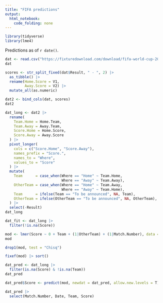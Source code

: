 ```yaml
---
title: "FIFA predictions"
output: 
  html_notebook: 
    code_folding: none
---
```




```r
library(tidyverse)
library(lme4)
```

Predictions as of `r date()`.

```r
dat <- read.csv("https://fixturedownload.com/download/fifa-world-cup-2022-UTC.csv")
dat
```

```r
scores <- str_split_fixed(dat$Result, " - ", 2) |>
  as_tibble() |>
  rename(Home.Score = V1,
         Away.Score = V2) |>
  mutate_all(as.numeric)

dat2 <- bind_cols(dat, scores)
dat2
```

```r
dat_long <- dat2 |>
  rename(
    Team.Home = Home.Team,
    Team.Away = Away.Team,
    Score.Home = Home.Score,
    Score.Away = Away.Score
  ) |>
  pivot_longer(
    cols = c("Score.Home", "Score.Away"),
    names_prefix = "Score.",
    names_to = "Where",
    values_to = "Score"
  ) |>
  mutate(
    Team      = case_when(Where == "Home" ~ Team.Home,
                          Where == "Away" ~ Team.Away),
    OtherTeam = case_when(Where == "Home" ~ Team.Away,
                          Where == "Away" ~ Team.Home),
    Team      = ifelse(Team == "To be announced", NA, Team),
    OtherTeam = ifelse(OtherTeam == "To be announced", NA, OtherTeam),
  ) |>
  select(-Result)
dat_long
```

```r
dat_fit <- dat_long |>
  filter(!is.na(Score))
```


```r
mod <- lmer(Score ~ 0 + Team + (1|OtherTeam) + (1|Match.Number), data = dat_fit)
mod
```

```r
drop1(mod, test = "Chisq")
```



```r
fixef(mod) |> sort()
```


```r
dat_pred <- dat_long |>
  filter(is.na(Score) & !is.na(Team))
dat_pred
```

```r
dat_pred$Score <- predict(mod, newdat = dat_pred, allow.new.levels = T)
```

```r
dat_pred |>
  select(Match.Number, Date, Team, Score)
```

